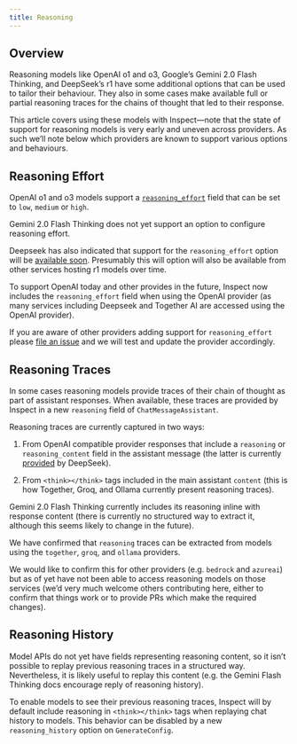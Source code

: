 ```yaml
---
title: Reasoning
---
```


## Overview

Reasoning models like OpenAI o1 and o3, Google's Gemini 2.0 Flash Thinking, and DeepSeek's r1 have some additional options that can be used to tailor their behaviour. They also in some cases make available full or partial reasoning traces for the chains of thought that led to their response.

This article covers using these models with Inspect---note that the state of support for reasoning models is very early and uneven across providers. As such we'll note below which providers are known to support various options and behaviours.

## Reasoning Effort

OpenAI o1 and o3 models support a [`reasoning_effort`](https://platform.openai.com/docs/api-reference/chat/create#chat-create-reasoning_effort) field that can be set to `low`, `medium` or `high`.

Gemini 2.0 Flash Thinking does not yet support an option to configure reasoning effort.

Deepseek has also indicated that support for the `reasoning_effort` option will be [available soon](https://api-docs.deepseek.com/guides/reasoning_model). Presumably this will option will also be available from other services hosting r1 models over time.

To support OpenAI today and other provides in the future, Inspect now includes the `reasoning_effort` field when using the OpenAI provider (as many services including Deepseek and Together AI are accessed using the OpenAI provider).

::: {.callout appearance="simple"}
If you are aware of other providers adding support for `reasoning_effort` please [file an issue](https://github.com/UKGovernmentBEIS/inspect_ai/issues) and we will test and update the provider accordingly.
:::

## Reasoning Traces

In some cases reasoning models provide traces of their chain of thought as part of assistant responses. When available, these traces are provided by Inspect in a new `reasoning` field of `ChatMessageAssistant`.

Reasoning traces are currently captured in two ways:

1.  From OpenAI compatible provider responses that include a `reasoning` or `reasoning_content` field in the assistant message (the latter is currently [provided](https://api-docs.deepseek.com/guides/reasoning_model) by DeepSeek).

2.  From `<think></think>` tags included in the main assistant `content` (this is how Together, Groq, and Ollama currently present reasoning traces).

Gemini 2.0 Flash Thinking currently includes its reasoning inline with response content (there is currently no structured way to extract it, although this seems likely to change in the future).

We have confirmed that `reasoning` traces can be extracted from models using the `together`, `groq`, and `ollama` providers.

We would like to confirm this for other providers (e.g. `bedrock` and `azureai`) but as of yet have not been able to access reasoning models on those services (we'd very much welcome others contributing here, either to confirm that things work or to provide PRs which make the required changes).

## Reasoning History

Model APIs do not yet have fields representing reasoning content, so it isn't possible to replay previous reasoning traces in a structured way. Nevertheless, it is likely useful to replay this content (e.g. the Gemini Flash Thinking docs encourage reply of reasoning history).

To enable models to see their previous reasoning traces, Inspect will by default include reasoning in `<think></think>` tags when replaying chat history to models. This behavior can be disabled by a new `reasoning_history` option on `GenerateConfig`.